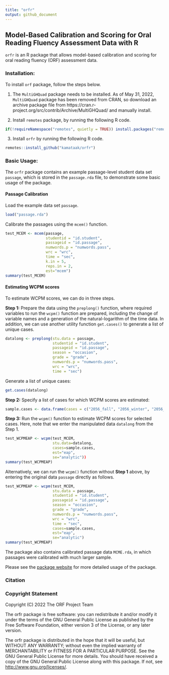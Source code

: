 ```yaml
---
title: "orfr"
output: github_document
---
```


## Model-Based Calibration and Scoring for Oral Reading Fluency Assessment Data with R

`orfr` is an R package that allows model-based calibration and scoring for oral reading fluency (ORF) assessment data.

### Installation:
To install `orf` package, follow the steps below.

1. The `MultiGHQuad` package needs to be installed. As of May 31, 2022, `MultiGHQuad` package has been removed from CRAN, so download an archive package file from  https://cran.r-project.org/src/contrib/Archive/MultiGHQuad/ and manually install.

2. Install `remotes` package, by running the following R code.
``` r
if(!requireNamespace("remotes", quietly = TRUE)) install.packages("remotes")
```

3. Install `orfr` by running the following R code.
``` r
remotes::install_github("kamataak/orfr")
```

### Basic Usage:
The `orfr` package contains an example passage-level student data set `passage`, which is stored in the `passage.rda` file, to demonstrate some basic usage of the package.     

#### Passage Calibration

Load the example data set `passage`. 
```r
load("passage.rda")
```

Calibrate the passages using the `mcem()` function. 
``` r
test_MCEM <- mcem(passage,
                  studentid = "id.student",
                  passageid = "id.passage",
                  numwords.p = "numwords.pass",
                  wrc = "wrc",
                  time = "sec",
                  k.in = 5,
                  reps.in = 2,
                  est="mcem")
summary(test_MCEM)
```

#### Estimating WCPM scores

To estimate WCPM scores, we can do in three steps. 

**Step 1:** Prepare the data using the `preplong()` function, where required variables to run the `wcpm()` function are prepared, including the change of variable names and a generation of the natural-logarithm of the time data. In addition, we can use another utility function `get.cases()` to generate a list of unique cases.  

```r
datalong <- preplong(stu.data = passage,
                     studentid = "id.student",
                     passageid = "id.passage",
                     season = "occasion",
                     grade = "grade",
                     numwords.p = "numwords.pass",
                     wrc = "wrc",
                     time = "sec")
```

Generate a list of unique cases:
```r
get.cases(datalong)
```

**Step 2:** Specify a list of cases for which WCPM scores are estimated:

```r
sample.cases <- data.frame(cases = c("2056_fall", "2056_winter", "2056_spring"))
```

**Step 3:** Run the `wcpm()` function to estimate WCPM scores for selected cases. Here, note that we enter the manipulated data `datalong` from the Step 1.
```r
test_WCPMEAP <- wcpm(test_MCEM, 
                     stu.data=datalong,
                     cases=sample.cases, 
                     est="eap", 
                     se="analytic"))
summary(test_WCPMEAP)
```

Alternatively, we can run the `wcpm()` function without **Step 1** above, by entering the original data `passage` directly as follows.
``` r
test_WCPMEAP <- wcpm(test_MCEM, 
                     stu.data = passage,
                     studentid = "id.student",
                     passageid = "id.passage",
                     season = "occasion",
                     grade = "grade",
                     numwords.p = "numwords.pass",
                     wrc = "wrc",
                     time = "sec",
                     cases=sample.cases, 
                     est="eap", 
                     se="analytic")
summary(test_WCPMEAP)
```

The package also contains calibrated passage data `MCME.rda`, in which passages were calibrated with much larger sample.  

Please see the [package website](https://kamataak.github.io/orfr/) for more detailed usage of the package.

### Citation


### Copyright Statement
Copyright (C) 2022 The ORF Project Team

The orfr package is free software: you can redistribute it and/or modify
it under the terms of the GNU General Public License as published by
the Free Software Foundation, either version 3 of the License, or
 any later version.

The orfr package is distributed in the hope that it will be useful,
but WITHOUT ANY WARRANTY; without even the implied warranty of
MERCHANTABILITY or FITNESS FOR A PARTICULAR PURPOSE.  See the
GNU General Public License for more details.
You should have received a copy of the GNU General Public License
along with this package.  If not, see <http://www.gnu.org/licenses/>.

